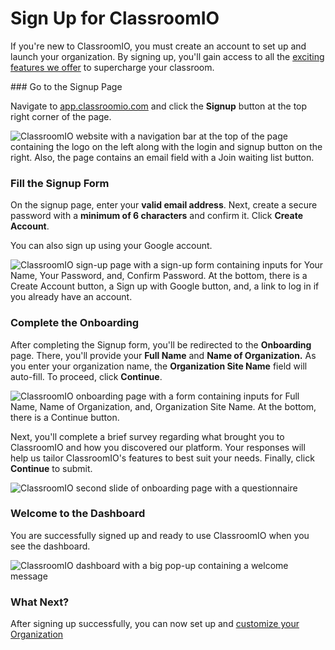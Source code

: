 
# Sign Up for ClassroomIO

If you're new to ClassroomIO, you must create an account to set up and launch your organization. By signing up, you'll gain access to all the [exciting features we offer](https://www.classroomio.com/docs/what-is-classroomio#key-features) to supercharge your classroom.

<Steps>
### Go to the Signup Page

Navigate to [app.classroomio.com](https://app.classroomio.com) and click the **Signup** button at the top right corner of the page.

<Image src={DashboardHomePageSignedout} alt="ClassroomIO website with a navigation bar at the top of the page containing the logo on the left along with the login and signup button on the right. Also, the page contains an email field with a Join waiting list button." quality="100" />

### Fill the Signup Form

On the signup page, enter your **valid email address**. Next, create a secure password with a **minimum of 6 characters** and confirm it. Click **Create Account**.

You can also sign up using your Google account.

<Image src={DashboardSignupPage} alt="ClassroomIO sign-up page with a sign-up form containing inputs for Your Name, Your Password, and, Confirm Password. At the bottom, there is a Create Account button, a Sign up with Google button, and, a link to log in if you already have an account." quality="100" />

### Complete the Onboarding
After completing the Signup form, you'll be redirected to the **Onboarding** page. There, you'll provide your **Full Name** and **Name of Organization.** As you enter your organization name, the **Organization Site Name** field will auto-fill. To proceed, click **Continue**. 

<Image src={DashboardOnboardingPage1} alt="ClassroomIO onboarding page with a form containing inputs for Full Name, Name of Organization, and, Organization Site Name. At the bottom, there is a Continue button." quality="100" />

Next, you'll complete a brief survey regarding what brought you to ClassroomIO and how you discovered our platform. Your responses will help us tailor ClassroomIO's features to best suit your needs. Finally, click **Continue** to submit.

<Image src={DashboardOnboardingPage2} alt="ClassroomIO second slide of onboarding page with a questionnaire" quality="100" />

### Welcome to the Dashboard
You are successfully signed up and ready to use ClassroomIO when you see the dashboard.

<Image src={DashboardHomePageSignedin} alt="ClassroomIO dashboard with a big pop-up containing a welcome message" quality="100" />

### What Next?
After signing up successfully, you can now set up and [customize your Organization](https://www.classroomio.com/docs/howtoguides/customize-organization)
</Steps>
